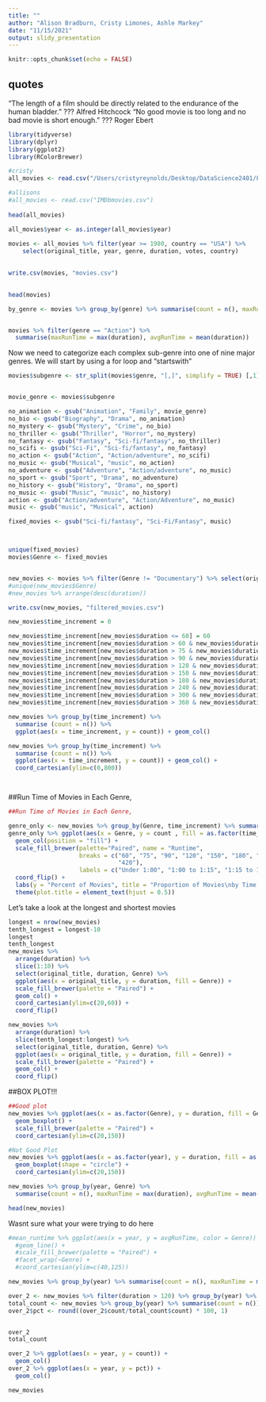 ```yaml
---
title: ""
author: "Alison Bradburn, Cristy Limones, Ashle Markey"
date: "11/15/2021"
output: slidy_presentation
---
```


```r
knitr::opts_chunk$set(echo = FALSE)
```
## quotes

"The length of a film should be directly related to the endurance of the human bladder."
??? Alfred Hitchcock
"No good movie is too long and no bad movie is short enough."
??? Roger Ebert

```r
library(tidyverse)
library(dplyr)
library(ggplot2)
library(RColorBrewer)
```


```r
#cristy
all_movies <- read.csv("/Users/cristyreynolds/Desktop/DataScience2401/Final_Project/IMDbmovies.csv", stringsAsFactors = FALSE) 

#allisons 
#all_movies <- read.csv("IMDbmovies.csv")
 
head(all_movies)

all_movies$year <- as.integer(all_movies$year)
 
movies <- all_movies %>% filter(year >= 1980, country == "USA") %>%
    select(original_title, year, genre, duration, votes, country)

 
write.csv(movies, "movies.csv")
 
```


```r

head(movies)

by_genre <- movies %>% group_by(genre) %>% summarise(count = n(), maxRunTime = max(duration), avgRunTime = mean(duration) )


movies %>% filter(genre == "Action") %>%
  summarise(maxRunTime = max(duration), avgRunTime = mean(duration))

```
Now we need to categorize each complex sub-genre into one of nine major genres. We will start by using a for loop and "startswith"

```r


movies$subgenre <- str_split(movies$genre, "[,]", simplify = TRUE) [,1]


movie_genre <- movies$subgenre

no_animation <- gsub("Animation", "Family", movie_genre)
no_bio <- gsub("Biography", "Drama", no_animation)
no_mystery <- gsub("Mystery", "Crime", no_bio)
no_thriller <- gsub("Thriller", "Horror", no_mystery)
no_fantasy <- gsub("Fantasy", "Sci-fi/fantasy", no_thriller)
no_scifi <- gsub("Sci-Fi", "Sci-fi/fantasy", no_fantasy)
no_action <- gsub("Action", "Action/adventure", no_scifi)
no_music <- gsub("Musical", "music", no_action)
no_adventure <- gsub("Adventure", "Action/adventure", no_music)
no_sport <- gsub("Sport", "Drama", no_adventure)
no_history <- gsub("History", "Drama", no_sport)
no_music <- gsub("Music", "music", no_history)
action <- gsub("Action/adventure", "Action/Adventure", no_music)
music <- gsub("music", "Musical", action)

fixed_movies <- gsub("Sci-fi/fantasy", "Sci-Fi/Fantasy", music)



unique(fixed_movies)
movies$Genre <- fixed_movies


new_movies <- movies %>% filter(Genre != "Documentary") %>% select(original_title, year, Genre, duration, votes)
#unique(new_movies$Genre)
#new_movies %>% arrange(desc(duration))

write.csv(new_movies, "filtered_movies.csv")

```
```r

new_movies$time_increment = 0

new_movies$time_increment[new_movies$duration <= 60] = 60
new_movies$time_increment[new_movies$duration > 60 & new_movies$duration <= 75] = 75
new_movies$time_increment[new_movies$duration > 75 & new_movies$duration <= 90] = 90
new_movies$time_increment[new_movies$duration > 90 & new_movies$duration <= 120] = 120
new_movies$time_increment[new_movies$duration > 120 & new_movies$duration <= 150] = 150
new_movies$time_increment[new_movies$duration > 150 & new_movies$duration <= 180] = 180
new_movies$time_increment[new_movies$duration > 180 & new_movies$duration <= 240] = 240
new_movies$time_increment[new_movies$duration > 240 & new_movies$duration <= 300] = 300
new_movies$time_increment[new_movies$duration > 300 & new_movies$duration <= 360] = 360
new_movies$time_increment[new_movies$duration > 360 & new_movies$duration <= 420] = 420

new_movies %>% group_by(time_increment) %>% 
  summarise (count = n()) %>%
  ggplot(aes(x = time_increment, y = count)) + geom_col()

new_movies %>% group_by(time_increment) %>% 
  summarise (count = n()) %>%
  ggplot(aes(x = time_increment, y = count)) + geom_col() +
  coord_cartesian(ylim=c(0,800))




```

##Run Time of Movies in Each Genre, 

```r
##Run Time of Movies in Each Genre, 

genre_only <- new_movies %>% group_by(Genre, time_increment) %>% summarise(count = n())
genre_only %>% ggplot(aes(x = Genre, y = count , fill = as.factor(time_increment))) +
  geom_col(position = "fill") + 
  scale_fill_brewer(palette="Paired", name = "Runtime",
                    breaks = c("60", "75", "90", "120", "150", "180", "240", "300", "360", 
                               "420"),
                    labels = c("Under 1:00", "1:00 to 1:15", "1:15 to 1:30", "1:30 to 2:00", "2:00 to 2:30", "2:30 to 3:00", "3:00 to 4:00", "4:00 to 5:00", "5:00 to 6:00", "6:00 to 7:00" )) +
  coord_flip() +
  labs(y = "Percent of Movies", title = "Proportion of Movies\nby Time and Genre\n") +
  theme(plot.title = element_text(hjust = 0.5))
```
Let's take a look at the longest and shortest movies
```r
longest = nrow(new_movies)
tenth_longest = longest-10
longest
tenth_longest
new_movies %>%
  arrange(duration) %>% 
  slice(1:10) %>%
  select(original_title, duration, Genre) %>%
  ggplot(aes(x = original_title, y = duration, fill = Genre)) +
  scale_fill_brewer(palette = "Paired") +
  geom_col() +
  coord_cartesian(ylim=c(20,60)) + 
  coord_flip()

new_movies %>%
  arrange(duration) %>% 
  slice(tenth_longest:longest) %>% 
  select(original_title, duration, Genre) %>%
  ggplot(aes(x = original_title, y = duration, fill = Genre)) +
  scale_fill_brewer(palette = "Paired") +
  geom_col() +
  coord_flip()


```

##BOX PLOT!!!
```r

##Good plot
new_movies %>% ggplot(aes(x = as.factor(Genre), y = duration, fill = Genre)) + 
  geom_boxplot() +
  scale_fill_brewer(palette = "Paired") + 
  coord_cartesian(ylim=c(20,150))

#Not Good Plot
new_movies %>% ggplot(aes(x = as.factor(year), y = duration, fill = as.factor(year))) + 
  geom_boxplot(shape = "circle") +
  coord_cartesian(ylim=c(20,150)) 


```


```r

new_movies %>% group_by(year, Genre) %>% 
  summarise(count = n(), maxRunTime = max(duration), avgRunTime = mean(duration))
```

```r
head(new_movies)
```
Wasnt sure what your were trying to do here
```r
#mean_runtime %>% ggplot(aes(x = year, y = avgRunTime, color = Genre)) + 
  #geom_line() + 
  #scale_fill_brewer(palette = "Paired") + 
  #facet_wrap(~Genre) +
  #coord_cartesian(ylim=c(40,125)) 
```

```r

new_movies %>% group_by(year) %>% summarise(count = n(), maxRunTime = max(duration), avgRunTime = mean(duration))

```


```r

over_2 <- new_movies %>% filter(duration > 120) %>% group_by(year) %>% summarise(count = n()) 
total_count <- new_movies %>% group_by(year) %>% summarise(count = n())
over_2$pct <- round((over_2$count/total_count$count) * 100, 1)


over_2
total_count

over_2 %>% ggplot(aes(x = year, y = count)) +
  geom_col()
over_2 %>% ggplot(aes(x = year, y = pct)) +
  geom_col()

new_movies

```




